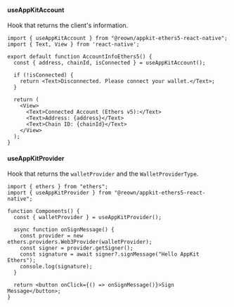 #### useAppKitAccount

Hook that returns the client's information.

```tsx
import { useAppKitAccount } from "@reown/appkit-ethers5-react-native";
import { Text, View } from 'react-native';

export default function AccountInfoEthers5() {
  const { address, chainId, isConnected } = useAppKitAccount();

  if (!isConnected) {
    return <Text>Disconnected. Please connect your wallet.</Text>;
  }

  return (
    <View>
      <Text>Connected Account (Ethers v5):</Text>
      <Text>Address: {address}</Text>
      <Text>Chain ID: {chainId}</Text>
    </View>
  );
}
```

#### useAppKitProvider

Hook that returns the `walletProvider` and the `WalletProviderType`.

```tsx
import { ethers } from "ethers";
import { useAppKitProvider } from "@reown/appkit-ethers5-react-native";

function Components() {
  const { walletProvider } = useAppKitProvider();

  async function onSignMessage() {
    const provider = new ethers.providers.Web3Provider(walletProvider);
    const signer = provider.getSigner();
    const signature = await signer?.signMessage("Hello AppKit Ethers");
    console.log(signature);
  }

  return <button onClick={() => onSignMessage()}>Sign Message</button>;
}
```

<Card
  title="Learn More About Ethers v5"
  href="https://docs.ethers.org/v5/getting-started/#getting-started--contracts"
/>
